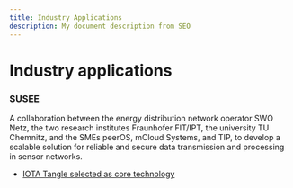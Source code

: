 ```yaml
---
title: Industry Applications
description: My document description from SEO
---
```



# Industry applications

<ImageSlider path='/participate/use-cases/industry-applications' />

### SUSEE

A collaboration between the energy distribution network operator SWO Netz, the two research institutes Fraunhofer FIT/IPT, the university TU Chemnitz, and the SMEs peerOS, mCloud Systems, and TIP, to develop a scalable solution for reliable and secure data transmission and processing in sensor networks.

- [IOTA Tangle selected as core technology](https://blog.iota.org/the-iota-tangle-selected-as-core-technology-for-susee-to-enable-large-scale-sensor-networks/)
